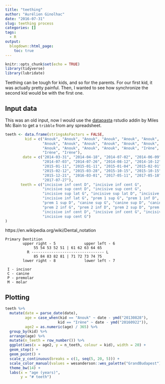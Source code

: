 ```yaml
---
title: "teething"
author: "Aurélien Ginolhac"
date: "2016-07-31"
slug: teething process
categories: []
tags:
  - R
output:
  blogdown::html_page:
    toc: true
---
```


```r
knitr::opts_chunk$set(echo = TRUE)
library(tidyverse)
library(lubridate)
```

Teething can be tough for kids, and so for the parents. For our first kid, it was actually pretty painful.
Then, I wanted to see how synchronize the second kid would be with the first one.

## Input data

This was an old input, now I would use the [datapasta](https://github.com/milesmcbain/datapasta) rstudio addin by Miles Mc Bain to get a `tribble` from any spreadsheet.

```r
teeth <- data.frame(stringsAsFactors = FALSE,
         kid = c("Anouk", "Anouk", "Anouk", "Anouk", "Anouk", "Anouk", "Anouk",
                 "Anouk", "Anouk", "Anouk", "Anouk", "Anouk", "Anouk", "Anouk",
                 "Anouk", "Anouk", "Anouk", "Anouk", "Anouk", "Irène", "Irène",
                 "Irène", "Irène"),
        date = c("2014-03-31", "2014-04-18", "2014-07-02", "2014-06-09",
                 "2014-07-03", "2014-07-26", "2014-08-12", "2014-10-12",
                 "2015-01-11", "2015-01-11", "2015-01-04", "2015-02-01", "2015-02-01",
                 "2015-02-12", "2015-03-28", "2015-10-15", "2015-10-15",
                 "2015-12-21", "2016-03-01", "2017-05-11", "2017-05-18", "2017-07-11",
                 "2017-07-27"),
       teeth = c("incisive inf cent D", "incisive inf cent G",
                 "incisive sup cent D", "incisive sup cent G",
                 "incisive sup lat G", "incisive sup lat D", "incisive inf lat D",
                 "incisive inf lat G", "prem 1 sup G", "prem 1 inf D", "prem 1 sup D",
                 "prem 1 sup D", "canine sup G", "canine sup D", "canine inf D",
                 "prem 2 inf G", "prem 2 inf D", "prem 2 sup D", "prem 2 sup G",
                 "incisive inf cent D", "incisive inf cent G", "incisive sup cent D",
                 "incisive sup cent G")
)

```

https://en.wikipedia.org/wiki/Dental_notation

```
Primary Dentition
        upper right - 5             upper left - 6
             55 54 53 52 51 | 61 62 63 64 65 
          R --------------------------------- L
             85 84 83 82 81 | 71 72 73 74 75 
        lower right - 8             lower left - 7

 I - incisor
 C - canine
 P - premolar
 M - molar
```

## Plotting


```r
teeth %>%
  mutate(date = parse_date(date),
         age = case_when(kid == "Anouk" ~ date - ymd("20130828"),
                        kid == "Irène" ~ date - ymd("20160922")),
         age2 = as.numeric(age) / 365) %>%
  group_by(kid) %>%
  arrange(age) %>%
  mutate(n_teeth = row_number()) %>% 
  ggplot(aes(x = age2, y = n_teeth, colour = kid), width = 20) +
  geom_step() +
  geom_point() +
  scale_y_continuous(breaks = c(1, seq(5, 20, 5))) +
  scale_color_manual(values = wesanderson::wes_palette("GrandBudapest")[3:4]) + 
  theme_bw(14) +
  labs(x = "age (years)",
       y = "# teeth")
```

